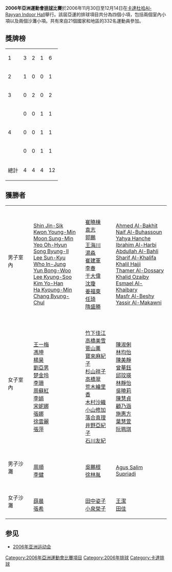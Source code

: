 '''2006年亞洲運動會[[排球|排球]]比賽'''於2006年11月30日至12月14日在[[卡達|卡達]][[杜哈|杜哈]][[Al-Rayyan_Indoor_Hall|Al-Rayyan Indoor Hall]]舉行。該屆亞運的排球項目共分為四個小項，包括兩個室內小項以及兩個沙灘小項。共有來自21個國家和地區的332名運動員參加。

==獎牌榜==
{| {{RankedMedalTable|nation-width=200px}}
|-
|1||align=left|{{flagIOC2team|CHN|2006年亞洲運動會}}||3||2||1||6
|-
|2||align=left|{{flagIOC2team|KOR|2006年亞洲運動會}}||1||0||0||1
|-
|3||align=left|{{flagIOC2team|JPN|2006年亞洲運動會}}||0||2||0||2
|-
|rowspan=3|4||align=left|{{flagIOC2team|TPE|2006年亞洲運動會}}||0||0||1||1
|-
|align=left|{{flagIOC2team|INA|2006年亞洲運動會}}||0||0||1||1
|-
|align=left|{{flagIOC2team|KSA|2006年亞洲運動會}}||0||0||1||1
|-
!colspan=2| 總計 || 4 || 4 || 4 || 12
|}
==獲勝者==
{| {{MedalistTable|type=項目}}
|-
| 男子室內
|{{flagIOC2team|KOR|2006年亞洲運動會}}<br />[[Shin_Jin-Sik|Shin Jin-Sik]]<br />[[Kwon_Young-Min|Kwon Young-Min]]<br />[[Moon_Sung-Min|Moon Sung-Min]]<br />[[Yeo_Oh-Hyun|Yeo Oh-Hyun]]<br />[[Song_Byung-Il|Song Byung-Il]]<br />[[Lee_Sun-Kyu|Lee Sun-Kyu]]<br />[[Who_In-Jung|Who In-Jung]]<br />[[Yun_Bong-Woo|Yun Bong-Woo]]<br />[[Lee_Kyung-Soo_(volleyball)|Lee Kyung-Soo]]<br />[[Kim_Yo-Han|Kim Yo-Han]]<br />[[Ha_Kyoung-Min|Ha Kyoung-Min]]<br />[[Chang_Byung-Chul|Chang Byung-Chul]]
|{{flagIOC2team|CHN|2006年亞洲運動會}}<br />[[崔曉棟|崔曉棟]]<br />[[袁志|袁志]]<br />[[郭鵬_(排球)|郭鵬]]<br />[[王海川|王海川]]<br />[[湯淼|湯淼]]<br />[[崔建軍|崔建軍]]<br />[[李春|李春]]<br />[[于大偉|于大偉]]<br />[[沈瓊_(排球)|沈瓊]]<br />[[姜福東|姜福東]]<br />[[任琦|任琦]]<br />[[隋盛勝|隋盛勝]]
|{{flagIOC2team|KSA|2006年亞洲運動會}}<br />[[Ahmed_Al-Bakhit|Ahmed Al-Bakhit]]<br />[[Naif_Al-Buhassoun|Naif Al-Buhassoun]]<br />[[Yahya_Hanche|Yahya Hanche]]<br />[[Ibrahim_Al-Harbi_(volleyball)|Ibrahim Al-Harbi]]<br />[[Abdullah_Al-Bahli|Abdullah Al-Bahli]]<br />[[Sharif_Al-Khalifa|Sharif Al-Khalifa]]<br />[[Khalil_Hajji|Khalil Hajji]]<br />[[Thamer_Al-Dossary|Thamer Al-Dossary]]<br />[[Khalid_Ozaiby|Khalid Ozaiby]]<br />[[Esmael_Al-Khaibary|Esmael Al-Khaibary]]<br />[[Masfr_Al-Beshy|Masfr Al-Beshy]]<br />[[Yassir_Al-Makawni|Yassir Al-Makawni]]
|-
| 女子室內
|{{flagIOC2team|CHN|2006年亞洲運動會}}<br />[[王一梅|王一梅]]<br />[[馮坤|馮坤]]<br />[[楊昊_(排球運動員)|楊昊]]<br />[[劉亞男|劉亞男]]<br />[[楚金玲|楚金玲]]<br />[[李珊|李珊]]<br />[[周蘇紅|周蘇紅]]<br />[[李娟|李娟]]<br />[[宋妮娜|宋妮娜]]<br />[[張娜|張娜]]<br />[[徐雲麗|徐雲麗]]<br />[[张萍_(排球运动员)|張萍]]
|{{flagIOC2team|JPN|2006年亞洲運動會}}<br />[[竹下佳江|竹下佳江]]<br />[[高橋美雪|高橋美雪]]<br />[[菅山薰|菅山薰]]<br />[[寶來麻紀子|寶來麻紀子]]<br />[[杉山祥子|杉山祥子]]<br />[[高橋翠|高橋翠]]<br />[[荒木繪里香|荒木繪里香]]<br />[[木村沙織|木村沙織]]<br />[[小山修加|小山修加]]<br />[[落合真理|落合真理]]<br />[[井野亞紀子|井野亞紀子]]<br />[[石川友紀|石川友紀]]
|{{flagIOC2team|TPE|2006年亞洲運動會}}<br />[[陳淑俐|陳淑俐]]<br />[[林均怡|林均怡]]<br />[[陳美靜|陳美靜]]<br />[[曾華鈺|曾華鈺]]<br />[[邱玟瑛|邱玟瑛]]<br />[[林靜怡|林靜怡]]<br />[[吳曉莉|吳曉莉]]<br />[[陳慧貞|陳慧貞]]<br />[[顧乃涵|顧乃涵]]<br />[[施惠方|施惠方]]<br />[[葉慧萱|葉慧萱]]<br />[[阮珮琪|阮珮琪]]
|-
| 男子沙灘
|{{flagIOC2team|CHN|2006年亞洲運動會}}<br />[[周順|周順]]<br />[[李健|李健]]
|{{flagIOC2team|CHN|2006年亞洲運動會}}<br />[[吳鵬根|吳鵬根]]<br />[[徐林胤|徐林胤]]
|{{flagIOC2team|INA|2006年亞洲運動會}}<br />[[Agus_Salim_(beach_volleyball)|Agus Salim]]<br />[[Supriadi|Supriadi]]
|-
| 女子沙灘
|{{flagIOC2team|CHN|2006年亞洲運動會}}<br />[[薛晨|薛晨]]<br />[[张希_(排球运动员)|張希]]
|{{flagIOC2team|JPN|2006年亞洲運動會}}<br />[[田中姿子|田中姿子]]<br />[[小泉榮子|小泉榮子]]
|{{flagIOC2team|CHN|2006年亞洲運動會}}<br />[[王潔|王潔]]<br />[[田佳|田佳]]
|}

== 参见 ==
*[[2006年亚洲运动会|2006年亚洲运动会]]

{{2006年亞洲運動會項目}}
{{亞洲運動會排球比賽}}
[[Category:2006年亞洲運動會比賽項目|Category:2006年亞洲運動會比賽項目]]
[[Category:2006年排球|Category:2006年排球]]
[[Category:卡達排球|Category:卡達排球]]